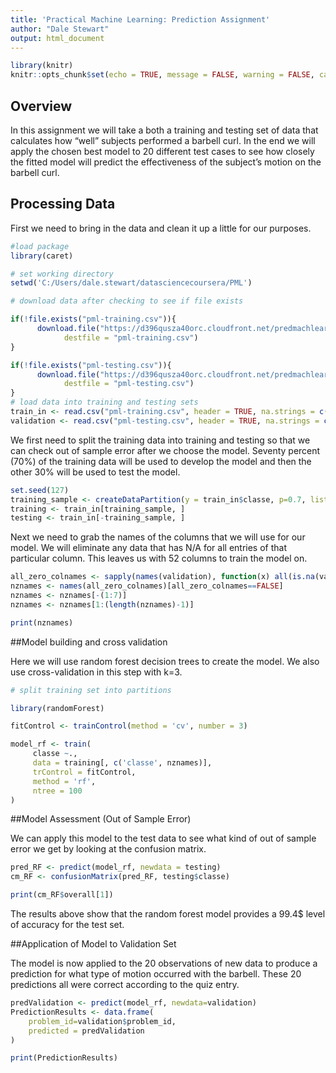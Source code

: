 ```yaml
---
title: 'Practical Machine Learning: Prediction Assignment'
author: "Dale Stewart"
output: html_document
---
```


```r
library(knitr)
knitr::opts_chunk$set(echo = TRUE, message = FALSE, warning = FALSE, cache = TRUE)
```

## Overview

In this assignment we will take a both a training and testing set of data that calculates how "well" subjects performed a barbell curl.  In the end we will apply the chosen best model to 20 different test cases to see how closely the fitted model will predict the effectiveness of the subject's motion on the barbell curl.

## Processing Data

First we need to bring in the data and clean it up a little for our purposes.

```r
#load package
library(caret)

# set working directory
setwd('C:/Users/dale.stewart/datasciencecoursera/PML')

# download data after checking to see if file exists

if(!file.exists("pml-training.csv")){
      download.file("https://d396qusza40orc.cloudfront.net/predmachlearn/pml-training.csv",
            destfile = "pml-training.csv")
}

if(!file.exists("pml-testing.csv")){
      download.file("https://d396qusza40orc.cloudfront.net/predmachlearn/pml-testing.csv",
            destfile = "pml-testing.csv")
}
# load data into training and testing sets
train_in <- read.csv("pml-training.csv", header = TRUE, na.strings = c("", "NA", "#DIV/0!"))
validation <- read.csv("pml-testing.csv", header = TRUE, na.strings = c("", "NA", "#DIV/0!"))

```

We first need to split the training data into training and testing so that we can check out of sample error after we choose the model.  Seventy percent (70%) of the training data will be used to develop the model and then the other 30% will be used to test the model.

```r

set.seed(127)
training_sample <- createDataPartition(y = train_in$classe, p=0.7, list = FALSE)
training <- train_in[training_sample, ]
testing <- train_in[-training_sample, ]


```

Next we need to grab the names of the columns that we will use for our model. We will eliminate any data that has N/A for all entries of that particular column.  This leaves us with 52 columns to train the model on.

```r

all_zero_colnames <- sapply(names(validation), function(x) all(is.na(validation[,x])==TRUE))
nznames <- names(all_zero_colnames)[all_zero_colnames==FALSE]
nznames <- nznames[-(1:7)]
nznames <- nznames[1:(length(nznames)-1)]

print(nznames)


```

##Model building and cross validation

Here we will use random forest decision trees to create the model.  We also use cross-validation in this step with k=3.


```r

# split training set into partitions

library(randomForest)

fitControl <- trainControl(method = 'cv', number = 3)

model_rf <- train(
     classe ~.,
     data = training[, c('classe', nznames)],
     trControl = fitControl,
     method = 'rf',
     ntree = 100
)

```

##Model Assessment (Out of Sample Error)

We can apply this model to the test data to see what kind of out of sample error we get by looking at the confusion matrix.

```r

pred_RF <- predict(model_rf, newdata = testing)
cm_RF <- confusionMatrix(pred_RF, testing$classe)

print(cm_RF$overall[1])


```

The results above show that the random forest model provides a 99.4$ level of accuracy for the test set.

##Application of Model to Validation Set

The model is now applied to the 20 observations of new data to produce a prediction for what type of motion occurred with the barbell.  These 20 predictions all were correct according to the quiz entry.

``` r
predValidation <- predict(model_rf, newdata=validation)
PredictionResults <- data.frame(
    problem_id=validation$problem_id,
    predicted = predValidation
)

print(PredictionResults)

```



